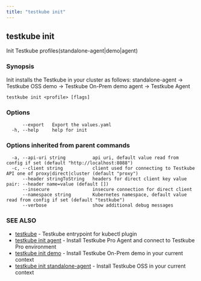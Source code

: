 ```yaml
---
title: "testkube init"
---
```

<head>
  <meta name="docsearch:indexPrefix" content="reference-doc" />
</head>

## testkube init

Init Testkube profiles(standalone-agent|demo|agent)

### Synopsis

Init installs the Testkube in your cluster as follows:
	standalone-agent -> Testkube OSS
	demo -> Testkube On-Prem demo
	agent -> Testkube Agent

```
testkube init <profile> [flags]
```

### Options

```
      --export   Export the values.yaml
  -h, --help     help for init
```

### Options inherited from parent commands

```
  -a, --api-uri string          api uri, default value read from config if set (default "http://localhost:8088")
  -c, --client string           client used for connecting to Testkube API one of proxy|direct|cluster (default "proxy")
      --header stringToString   headers for direct client key value pair: --header name=value (default [])
      --insecure                insecure connection for direct client
      --namespace string        Kubernetes namespace, default value read from config if set (default "testkube")
      --verbose                 show additional debug messages
```

### SEE ALSO

* [testkube](testkube.mdx)	 - Testkube entrypoint for kubectl plugin
* [testkube init agent](testkube-init-agent.mdx)	 - Install Testkube Pro Agent and connect to Testkube Pro environment
* [testkube init demo](testkube-init-demo.mdx)	 - Install Testkube On-Prem demo in your current context
* [testkube init standalone-agent](testkube-init-standalone-agent.mdx)	 - Install Testkube OSS in your current context

